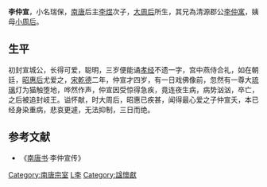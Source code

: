 {{unreferenced|time=2013-07-16T09:34:19+00:00}}
'''李仲宣'''{{BD|961年||964年||catIdxL}}，小名瑞保，[[南唐|南唐]]后主[[李煜|李煜]]次子，[[大周后|大周后]]所生，其兄為清源郡公[[李仲寓|李仲寓]]，姨母[[小周后|小周后]]。

== 生平 ==
初封宣城公，长得可爱，聪明，三岁便能诵[[孝经|孝经]]不遗一字，宫中燕侍合礼，如在朝廷，[[大周后|昭惠后]]尤爱之，[[宋朝|宋]][[乾德_(北宋)|乾德]]二年，仲宣才四岁，有一日戏佛像前，忽然有一尊大[[琉璃|琉璃]]灯为猫触堕地，哗然作声，仲宣因受惊得急疾，竟连夜生病，病势汹汹，卒亡，之后被追封岐王。谥怀献，时大周后，昭惠已疾甚，闻得最心爱之子仲宣夭，本已经身染重病，悲哀更遽，无法抑制，三日而绝。

== 参考文献 ==
*《[[南唐书|南唐书]]·李仲宣传》
[[Category:南唐宗室|Category:南唐宗室]]
[[Category:徐州人|L李]]
[[Category:諡懷獻|Category:諡懷獻]]